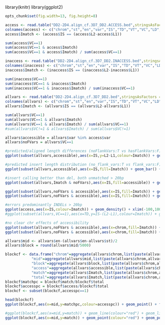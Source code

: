 library(knitr)
library(ggplot2)
```r
opts_chunk$set(fig.width=13, fig.height=8)


``` 

```r
access <- read.table("DD2-2D4.align_cf.3D7_DD2.ACCESS.bed",stringsAsFactors = F)
colnames(access) <- c("chrom","st","en","var","IS","TD","VT","VC","LD","N1","C1","L1","NM1","N2","C2","L2","MN2")
access$Imatch <- (access$IS == (access$L2-access$L1))

sum(access$VC==1)
sum(access$VC==1 & access$Imatch)
sum(access$VC==1 & access$Imatch) / sum(access$VC==1)

```


```r
inaccess <- read.table("DD2-2D4.align_cf.3D7_DD2.INACCESS.bed",stringsAsFactors = F)
colnames(inaccess) <- c("chrom","st","en","var","IS","TD","VT","VC","LD","N1","C1","L1","NM1","N2","C2","L2","MN2")
inaccess$Imatch <- (inaccess$IS == (inaccess$L2-inaccess$L1))

sum(inaccess$VC==1)
sum(inaccess$VC==1 & inaccess$Imatch)
sum(inaccess$VC==1 & inaccess$Imatch) / sum(inaccess$VC==1)


```



```r
allvars <- read.table("DD2-2D4.align_cf.3D7_DD2.bed",stringsAsFactors = F)
colnames(allvars) <- c("chrom","st","en","var","IS","TD","VT","VC","LD","N1","C1","L1","NM1","N2","C2","L2","MN2")
allvars$Imatch <- (allvars$IS == (allvars$L2-allvars$L1))

sum(allvars$VC==1)
sum(allvars$VC==1 & allvars$Imatch)
sum(allvars$VC==1 & allvars$Imatch) / sum(allvars$VC==1)
#sum(allvars$VC!=1 & allvars$Imatch) / sum(allvars$VC!=1)

allvars$accessible = allvars$var %in% access$var
allvars$noFVars = allvars$VC==1

#predicted/aligned length differences (noFlankVars:T vs hasFlankVars:F)
ggplot(subset(allvars,accessible),aes(x=IS,y=L2-L1,colour=Imatch)) + geom_point() + facet_grid(noFVars ~ .) + xlim(-100,100)

#predicted insert length distribution (no_flank_vars:T vs flank_vars:F)
ggplot(subset(allvars,accessible),aes(x=IS,fill=Imatch)) + geom_bar() + facet_grid(noFVars ~ .,scale="free_y") + xlim(-100,100)

#insert calling better than del, both unmatched > 20bp
ggplot(subset(allvars,Imatch & noFVars),aes(x=IS,fill=accessible)) + geom_bar()

ggplot(subset(allvars,noFVars & accessible),aes(x=IS,fill=Imatch)) + geom_bar(position="fill") + xlim(-50,50)
ggplot(subset(allvars,noFVars & accessible),aes(x=IS,fill=Imatch)) + geom_bar() + xlim(-50,50)

#errors predominantly INDELs > 20bp
ggplot(access,aes(x=IS,colour=Imatch)) + geom_density() + xlim(-100,100)
#ggplot(subset(allvars,VC==1),aes(x=TD,y=IS-(L2-L1),colour=Imatch)) + geom_point() + facet_grid(accessible ~ .)

```

```r
#no clear chr effects of accessibility
ggplot(subset(allvars,noFVars & accessible),aes(x=chrom,fill=Imatch)) + geom_bar()
ggplot(subset(allvars,noFVars & accessible),aes(x=chrom,fill=Imatch)) + geom_bar(position="fill")

```

```r

allvars$mid <- allvars$en-(allvars$en-allvars$st)/2
allvars$block = round(allvars$mid/5000)

blockcf <- data.frame("chrom"=aggregate(allvars$chrom,list(paste(allvars$chrom,allvars$block)),FUN=unique)[[2]],
            "mid"=aggregate(allvars$mid,list(paste(allvars$chrom,allvars$block)),FUN=mean)[[2]],
            "block"=aggregate(allvars$block,list(paste(allvars$chrom,allvars$block)),FUN=unique)[[2]],
            "access"=aggregate(allvars$accessible,list(paste(allvars$chrom,allvars$block)),FUN=sum)[[2]],
            "match"=aggregate(allvars$Imatch,list(paste(allvars$chrom,allvars$block)),FUN=sum)[[2]],
            "total"=aggregate(allvars$Imatch,list(paste(allvars$chrom,allvars$block)),FUN=length)[[2]])
blockcf$matchpc = blockcf$match/blockcf$total
blockcf$accesspc = blockcf$access/blockcf$total
blockcf <- subset(blockcf,accesspc==1)

head(blockcf)
ggplot(blockcf,aes(x=mid,y=matchpc,colour=accesspc)) + geom_point() + facet_grid(chrom ~ .)

#ggplot(blockcf,aes(x=mid,y=match)) + geom_line(colour="red") + geom_line(aes(y=total)) + facet_grid(chrom ~ .)
ggplot(blockcf,aes(x=mid,y=match)) + geom_point(colour="red") + geom_point(aes(y=total)) + facet_grid(chrom ~ .)

```
